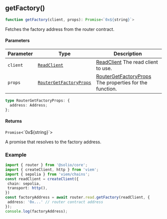 <a id="getFactory"></a>

## getFactory()

```ts copy
function getFactory(client, props): Promise<`0x${string}`>
```

Fetches the factory address from the router contract.

#### Parameters

| Parameter | Type | Description |
| ------ | ------ | ------ |
| `client` | [`ReadClient`](../../types.mdx#ReadClient) | [ReadClient](../../types.mdx#ReadClient) The read client to use. |
| `props` | [`RouterGetFactoryProps`](get-factory.mdx#RouterGetFactoryProps) | [RouterGetFactoryProps](get-factory.mdx#RouterGetFactoryProps) The properties for the function. |

<a id="RouterGetFactoryProps"></a>

```ts copy
type RouterGetFactoryProps: {
  address: Address;
};
```

#### Returns

`Promise`&lt;\`0x$\{string\}\`&gt;

A promise that resolves to the factory address.

### Example

```ts copy filename="router.ts"
import { router } from '@solio/core';
import { createClient, http } from 'viem';
import { sepolia } from 'viem/chains';
const readClient = createClient({
 chain: sepolia,
 transport: http(),
})
const factoryAddress = await router.read.getFactory(readClient, {
 address: '0x...' // router contract address
});
console.log(factoryAddress);
```

